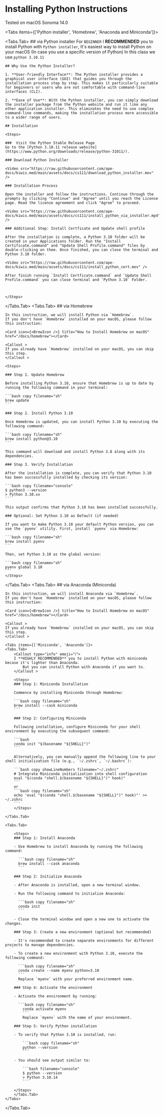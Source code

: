 
# Installing Python Instructions

<Callout emoji="👾" type="info">
  Tested on macOS Sonoma 14.0
</Callout>

<Tabs items={['Python installer', 'Homebrew', 'Anaconda and Miniconda']}>

<Tabs.Tab>
    ## via Python installer
    <Callout type="info" emoji="ℹ️">
    For `BEGINNER` I **RECOMMENDED** you to install Python with `Python installer`,
    It's easiest way to install Python on your macOS (In case you use a specific version of Python)
    In this class we use `python 3.10.11`
    </Callout>

    ## Why Use the Python Installer?

    1. **User-friendly Interface**: The Python installer provides a graphical user interface (GUI) that guides you through the installation process step by step. This makes it particularly suitable for beginners or users who are not comfortable with command-line interfaces (CLI).

    2. **Ease of Use**: With the Python installer, you can simply download the installer package from the Python website and run it like any other application installer. This eliminates the need to use complex command-line commands, making the installation process more accessible to a wider range of users.

    ## Installation

    <Steps>

    ###  Visit the Python Stable Release Page
    Go to the [Python 3.10.11 release website](https://www.python.org/downloads/release/python-31011/).

    ### Download Python Installer

    <Video src="https://raw.githubusercontent.com/ape-docs/kiwis.med/main/assets/docs/cs111/download_python_installer.mov" />

    ### Installation Process

    Open the installer and follow the instructions. Continue through the prompts by clicking "Continue" and "Agree" until you reach the License page. Read the license agreement and click "Agree" to proceed.

    <Video src="https://raw.githubusercontent.com/ape-docs/kiwis.med/main/assets/docs/cs111/install_python_via_installer.mp4" />

    ### Additional Step: Install Certficate and Update shell profile

    After the installation is complete, a Python 3.10 folder will be created in your Applications folder. Run the "Install Certificate.command" and "Update Shell Profile.command" files by double-clicking on them. Once finished, you can close the terminal and Python 3.10 folder.

    <Video src="https://raw.githubusercontent.com/ape-docs/kiwis.med/main/assets/docs/cs111/install_python_cert.mov" />

    After finish running `Install Certficate.command` and `Update Shell Profile.command` you can close terminal and `Python 3.10` Folder.



    </Steps>

</Tabs.Tab>
<Tabs.Tab>
    ## via Homebrew

    In this instruction, we will install Python via `Homebrew`.
    If you don't have `Homebrew` installed on your macOS, please follow this instruction:

    <Card icon={<BrewIcon />} title="How to Install Homebrew on macOS" href="/docs/homebrew"></Card>

    <Callout >
    If you already have `Homebrew` installed on your macOS, you can skip this step.
    </Callout >

    <Steps>

    ### Step 1. Update Homebrew

    Before installing Python 3.10, ensure that Homebrew is up to date by running the following command in your terminal:

    ```bash copy filename="sh"
    brew update
    ```

    ### Step 2. Install Python 3.10

    Once Homebrew is updated, you can install Python 3.10 by executing the following command:

    ```bash copy filename="sh"
    brew install python@3.10
    ```

    This command will download and install Python 3.8 along with its dependencies.

    ### Step 3. Verify Installation

    After the installation is complete, you can verify that Python 3.10 has been successfully installed by checking its version:

    ```bash copy filename="console"
    $ python3 --version
    > Python 3.10.xx
    ```

    This output confirms that Python 3.10 has been installed successfully.

    ### Optional: Set Python 3.10 as Default (if needed)

    If you want to make Python 3.10 your default Python version, you can use the `pyenv` utility. First, install `pyenv` via Homebrew:

    ```bash copy filename="sh"
    brew install pyenv
    ```

    Then, set Python 3.10 as the global version:

    ```bash copy filename="sh"
    pyenv global 3.10
    ```
    </Steps>

</Tabs.Tab>
<Tabs.Tab>
    ## via Anaconda (Miniconda)
    
    In this instruction, we will install Anaconda via `Homebrew`.
    If you don't have `Homebrew` installed on your macOS, please follow this instruction:

    <Card icon={<BrewIcon />} title="How to Install Homebrew on macOS" href="/docs/homebrew"></Card>

    <Callout >
    If you already have `Homebrew` installed on your macOS, you can skip this step.
    </Callout >

    <Tabs items={['Miniconda', 'Anaconda']}>
    <Tabs.Tab>
        <Callout type="info" emoji="ℹ️">
        I **HIGHLY RECOMMENDED** you to install Python with miniconda becase it's lighter than Anaconda.
            But you can install Python with Anaconda if you want to.
        </Callout >

        <Steps>
        ### Step 1: Miniconda Installation

        Commence by installing Miniconda through Homebrew:

        ```bash copy filename="sh"
        brew install --cask miniconda
        ```

        ### Step 2: Configuring Miniconda

        Following installation, configure Miniconda for your shell environment by executing the subsequent command:

        ```bash
        conda init "$(basename "${SHELL}")"
        ```

        Alternatively, you can manually append the following line to your shell initialization file (e.g., `~/.zshrc`, `~/.bashrc`):

        ```bash copy showLineNumbers filename="~/.zshrc"
        # Integrate Miniconda initialization into shell configuration
        eval "$(conda "shell.$(basename "${SHELL}")" hook)"
        ```
        or
        ```bash copy filename="sh"
        echo 'eval "$(conda "shell.$(basename "${SHELL}")" hook)"' >> ~/.zshrc
        ```
        </Steps>

    </Tabs.Tab>

    <Tabs.Tab>

        <Steps>
        ### Step 1: Install Anaconda

        - Use Homebrew to install Anaconda by running the following command:

          ```bash copy filename="sh"
          brew install --cask anaconda
          ```

        ### Step 2: Initialize Anaconda

        - After Anaconda is installed, open a new terminal window.

        - Run the following command to initialize Anaconda:

          ```bash copy filename="sh"
          conda init
          ```

        - Close the terminal window and open a new one to activate the changes.

        ### Step 3: Create a new environment (optional but recommended)

        - It's recommended to create separate environments for different projects to manage dependencies.

        - To create a new environment with Python 3.10, execute the following command:

          ```bash copy filename="sh"
          conda create --name myenv python=3.10
          ```
          Replace `myenv` with your preferred environment name.

        ### Step 4: Activate the environment

        - Activate the environment by running:

          ```bash copy filename="sh"
            conda activate myenv
            ```
            Replace `myenv` with the name of your environment.

        ### Step 5: Verify Python installation

        - To verify that Python 3.10 is installed, run:

            ```bash copy filename="sh"
            python --version
            ```

        - You should see output similar to:

            ```bash filename="console"
            $ python --version
            > Python 3.10.14
            ```

        </Steps>
        </Tabs.Tab>
    </Tabs>

</Tabs.Tab>

</Tabs>
